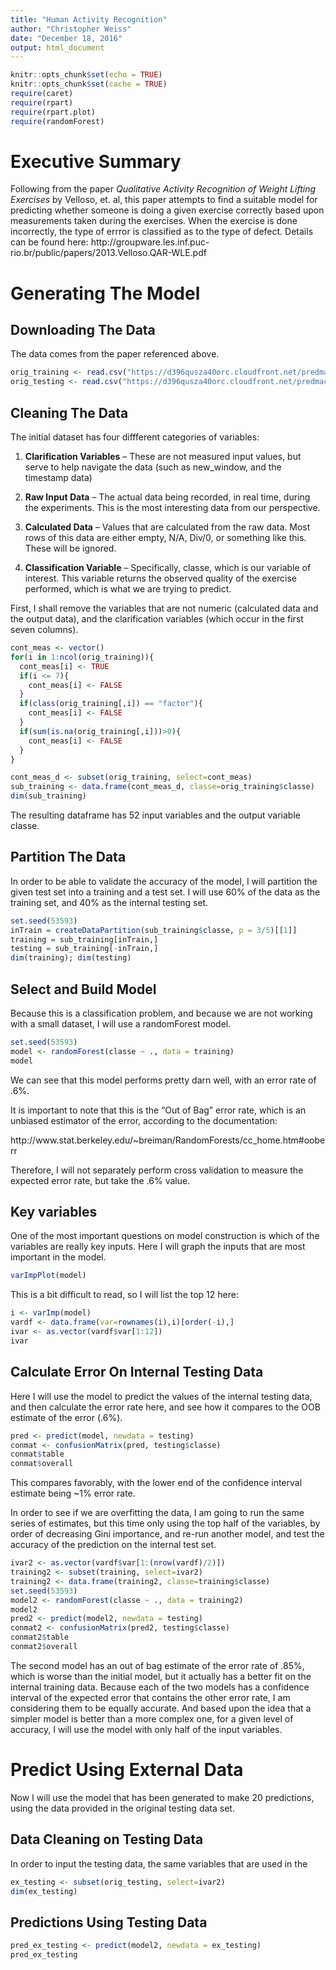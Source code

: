 ---
title: "Human Activity Recognition"
author: "Christopher Weiss"
date: "December 18, 2016"
output: html_document
---

```{r setup, include=FALSE}
knitr::opts_chunk$set(echo = TRUE)
knitr::opts_chunk$set(cache = TRUE)
require(caret)
require(rpart)
require(rpart.plot)
require(randomForest)
```

# Executive Summary

Following from the paper *Qualitative Activity Recognition of Weight Lifting Exercises* by Velloso, et. al, this paper attempts to find a suitable model for predicting whether someone is doing a given exercise correctly based upon measurements taken during the exercises.  When the exercise is done incorrectly, the type of errror is classified as to the type of defect.  Details can be found here:  http://groupware.les.inf.puc-rio.br/public/papers/2013.Velloso.QAR-WLE.pdf

# Generating The Model

## Downloading The Data

The data comes from the paper referenced above.

```{r data_downloading}

orig_training <- read.csv("https://d396qusza40orc.cloudfront.net/predmachlearn/pml-training.csv")
orig_testing <- read.csv("https://d396qusza40orc.cloudfront.net/predmachlearn/pml-testing.csv")

```


## Cleaning The Data
The initial dataset has four diffferent categories of variables:

1. **Clarification Variables** -- These are not measured input values, but serve to help navigate the data (such as new_window, and the timestamp data)

2. **Raw Input Data** -- The actual data being recorded, in real time, during the experiments. This is the most interesting data from our perspective.

3. **Calculated Data** -- Values that are calculated from the raw data. Most rows of this data are either empty, N/A, Div/0, or something like this. These will be ignored.

4. **Classification Variable** -- Specifically, classe, which is our variable of interest.  This variable returns the observed quality of the exercise performed, which is what we are trying to predict.

First, I shall remove the variables that are not numeric (calculated data and the output data), and the clarification variables (which occur in the first seven columns).

```{r data_cleaning}
cont_meas <- vector()
for(i in 1:ncol(orig_training)){
  cont_meas[i] <- TRUE
  if(i <= 7){
    cont_meas[i] <- FALSE
  }
  if(class(orig_training[,i]) == "factor"){
    cont_meas[i] <- FALSE
  }
  if(sum(is.na(orig_training[,i]))>0){
    cont_meas[i] <- FALSE
  }
}

cont_meas_d <- subset(orig_training, select=cont_meas)
sub_training <- data.frame(cont_meas_d, classe=orig_training$classe)
dim(sub_training)

```

The resulting dataframe has 52 input variables and the output variable classe.


## Partition The Data

In order to be able to validate the accuracy of the model, I will partition the given test set into a training and a test set.  I will use 60% of the data as the training set, and 40% as the internal testing set.

```{r data_partition}
set.seed(53593)
inTrain = createDataPartition(sub_training$classe, p = 3/5)[[1]]
training = sub_training[inTrain,]
testing = sub_training[-inTrain,]
dim(training); dim(testing)

```

## Select and Build Model

Because this is a classification problem, and because we are not working with a small dataset, I will use a randomForest model.

```{r grow_forest}
set.seed(53593)
model <- randomForest(classe ~ ., data = training)
model
```

We can see that this model performs pretty darn well, with an error rate of .6%.

It is important to note that this is the "Out of Bag" error rate, which is an unbiased estimator of the error, according to the documentation:

http://www.stat.berkeley.edu/~breiman/RandomForests/cc_home.htm#ooberr

Therefore, I will not separately perform cross validation to measure the expected error rate, but take the .6% value.

## Key variables

One of the most important questions on model construction is which of the variables are really key inputs.  Here I will graph the inputs that are most important in the model.

```{r varImpPlot}

varImpPlot(model)

```

This is a bit difficult to read, so I will list the top 12 here:

```{r varImp}

i <- varImp(model)
vardf <- data.frame(var=rownames(i),i)[order(-i),]
ivar <- as.vector(vardf$var[1:12])
ivar

```

## Calculate Error On Internal Testing Data

Here I will use the model to predict the values of the internal testing data, and then calculate the error rate here, and see how it compares to the OOB estimate of the error (.6%).

```{r prediction1}
  
pred <- predict(model, newdata = testing)
conmat <- confusionMatrix(pred, testing$classe)
conmat$table
conmat$overall

```

This compares favorably, with the lower end of the confidence interval estimate being ~1% error rate.

In order to see if we are overfitting the data, I am going to run the same series of estimates, but this time only using the top half of the variables, by order of decreasing Gini importance, and re-run another model, and test the accuracy of the prediction on the internal test set.


```{r grow_forest2}
ivar2 <- as.vector(vardf$var[1:(nrow(vardf)/2)])
training2 <- subset(training, select=ivar2)
training2 <- data.frame(training2, classe=training$classe)
set.seed(53593)
model2 <- randomForest(classe ~ ., data = training2)
model2
pred2 <- predict(model2, newdata = testing)
conmat2 <- confusionMatrix(pred2, testing$classe)
conmat2$table
conmat2$overall

```

The second model has an out of bag estimate of the error rate of .85%, which is worse than the initial model, but it actually has a better fit on the internal training data.  Because each of the two models has a confidence interval of the expected error that contains the other error rate, I am considering them to be equally accurate.  And based upon the idea that a simpler model is better than a more complex one, for a given level of accuracy, I will use the model with only half of the input variables.

# Predict Using External Data

Now I will use the model that has been generated to make 20 predictions, using the data provided in the original testing data set.

## Data Cleaning on Testing Data

In order to input the testing data, the same variables that are used in the 
```{r clean_testing}

ex_testing <- subset(orig_testing, select=ivar2)
dim(ex_testing)

```

## Predictions Using Testing Data

```{r predict_testing}

pred_ex_testing <- predict(model2, newdata = ex_testing)
pred_ex_testing

```
